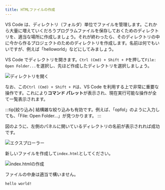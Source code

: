 ```yaml
---
title: HTMLファイルの作成
---
```


VS Code は、ディレクトリ（フォルダ）単位でファイルを管理します。これから大量に増えていくだろうプログラムファイルを保存しておくためのディレクトリを、適当な場所に作成しましょう。それが終わったら、そのディレクトリの中に今から作るプロジェクトのためのディレクトリを作成します。名前は何でもいいですが、例えば「helloworld」などにしてみましょう。

VS Code でディレクトリを開きます。`Ctrl (Cmd) + Shift + P`を押して`File: Open Folder...`を選択し、先ほど作成したディレクトリを選択しましょう。

![ディレクトリを開く](02/open-folder.png)

なお、この`Ctrl (Cmd) + Shift + P`は、VS Code を利用する上で非常に重要な操作です。これにより**コマンド パレット**が表示され、現在実行可能な操作が全て一覧表示されます。

:::tip[絞り込み]
結構雑な絞り込みも有効です。例えば、「opfol」のように入力しても、「File: Open Folder...」が見つかります。
:::

図のように、左側のパネルに開いているディレクトリの名前が表示されれば成功です。

![エクスプローラー](02/explorer.png)

新しいファイルを作成して`index.html`としてください。

![index.htmlの作成](02/create-index-html.png)

ファイルの中身は適当で構いません。

```html title="index.html"
hello world!
```
